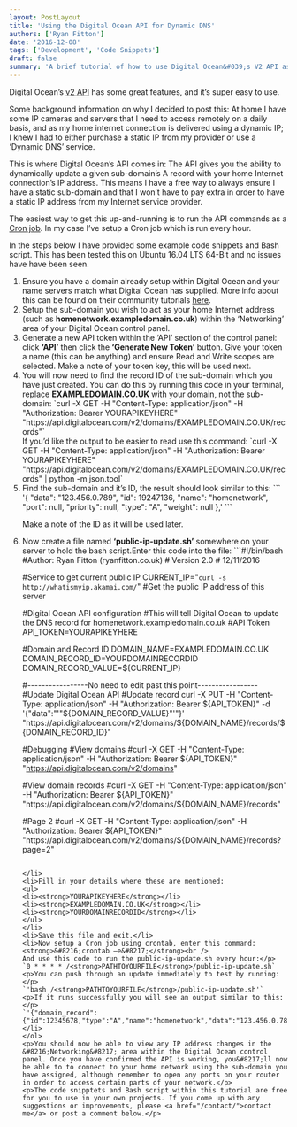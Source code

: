 ```yaml
---
layout: PostLayout
title: 'Using the Digital Ocean API for Dynamic DNS'
authors: ['Ryan Fitton']
date: '2016-12-08'
tags: ['Development', 'Code Snippets']
draft: false
summary: 'A brief tutorial of how to use Digital Ocean&#039;s V2 API as a free Dynamic DNS service. Use a sub-domain to provide a static point for connecting into your home or business.'
---
```


<p>Digital Ocean&#8217;s <a href="https://developers.digitalocean.com/">v2 API</a> has some great features, and it&#8217;s super easy to use.</p>
<p>Some background information on why I decided to post this: At home I have some IP cameras and servers that I need to access remotely on a daily basis, and as my home internet connection is delivered using a dynamic IP; I knew I had to either purchase a static IP from my provider or use a &#8216;Dynamic DNS&#8217; service.</p>
<p>This is where Digital Ocean&#8217;s API comes in: The API gives you the ability to dynamically update a given sub-domain&#8217;s A record with your home Internet connection&#8217;s IP address. This means I have a free way to always ensure I have a static sub-domain and that I won&#8217;t have to pay extra in order to have a static IP address from my Internet service provider.</p>
<p>The easiest way to get this up-and-running is to run the API commands as a <a href="https://www.digitalocean.com/community/tutorials/how-to-use-cron-to-automate-tasks-on-a-vps">Cron job</a>. In my case I&#8217;ve setup a Cron job which is run every hour.</p>
<p>In the steps below I have provided some example code snippets and Bash script. This has been tested this on Ubuntu 16.04 LTS 64-Bit and no issues have have been seen.</p>
<ol>
<li>Ensure you have a domain already setup within Digital Ocean and your name servers match what Digital Ocean has supplied. More info about this can be found on their community tutorials <a href="https://www.digitalocean.com/community/tutorials/how-to-set-up-a-host-name-with-digitalocean">here</a>.</li>
<li>Setup the sub-domain you wish to act as your home Internet address (such as <strong>homenetwork.exampledomain.co.uk</strong>) within the &#8216;Networking&#8217; area of your Digital Ocean control panel.</li>
<li>Generate a new API token within the &#8216;API&#8217; section of the control panel: click <strong>&#8216;API&#8217;</strong> then click the <strong>&#8216;Generate New Token&#8217;</strong> button. Give your token a name (this can be anything) and ensure Read and Write scopes are selected. Make a note of your token key, this will be used next.</li>
<li>You will now need to find the record ID of the sub-domain which you have just created. You can do this by running this code in your terminal, replace <strong>EXAMPLEDOMAIN.CO.UK</strong> with your domain, not the sub-domain:
`curl -X GET -H "Content-Type: application/json" -H "Authorization: Bearer YOURAPIKEYHERE" "https://api.digitalocean.com/v2/domains/EXAMPLEDOMAIN.CO.UK/records"`
<br>If you&#8217;d like the output to be easier to read use this command:
`curl -X GET -H "Content-Type: application/json" -H "Authorization: Bearer YOURAPIKEYHERE" "https://api.digitalocean.com/v2/domains/EXAMPLEDOMAIN.CO.UK/records" | python -m json.tool`
</li>
<li>Find the sub-domain and it&#8217;s ID, the result should look similar to this:
```
'{
"data": "123.456.0.789",
"id": 19247136,
"name": "homenetwork",
"port": null,
"priority": null,
"type": "A",
"weight": null
},'
```
<p>Make a note of the ID as it will be used later.</li>
<li>Now create a file named <strong>&#8216;public-ip-update.sh&#8217;</strong> somewhere on your server to hold the bash script.Enter this code into the file:
```#!/bin/bash
#Author: Ryan Fitton (ryanfitton.co.uk)
# Version 2.0
# 12/11/2016

#Service to get current public IP
CURRENT_IP="`curl -s http://whatismyip.akamai.com/`" #Get the public IP address of this server

#Digital Ocean API configuration
#This will tell Digital Ocean to update the DNS record for homenetwork.exampledomain.co.uk
#API Token
API_TOKEN=YOURAPIKEYHERE

#Domain and Record ID
DOMAIN_NAME=EXAMPLEDOMAIN.CO.UK
DOMAIN_RECORD_ID=YOURDOMAINRECORDID
DOMAIN_RECORD_VALUE=${CURRENT_IP}

#-----------------No need to edit past this point-----------------
#Update Digital Ocean API
#Update record
curl -X PUT -H "Content-Type: application/json" -H "Authorization: Bearer ${API_TOKEN}" -d '{"data":"'"${DOMAIN_RECORD_VALUE}"'"}' "https://api.digitalocean.com/v2/domains/${DOMAIN_NAME}/records/${DOMAIN_RECORD_ID}"

#Debugging
#View domains
#curl -X GET -H "Content-Type: application/json" -H "Authorization: Bearer ${API_TOKEN}" "https://api.digitalocean.com/v2/domains"

#View domain records
#curl -X GET -H "Content-Type: application/json" -H "Authorization: Bearer ${API_TOKEN}" "https://api.digitalocean.com/v2/domains/${DOMAIN_NAME}/records"

#Page 2
#curl -X GET -H "Content-Type: application/json" -H "Authorization: Bearer ${API_TOKEN}" "https://api.digitalocean.com/v2/domains/${DOMAIN_NAME}/records?page=2"

```

</li>
<li>Fill in your details where these are mentioned:
<ul>
<li><strong>YOURAPIKEYHERE</strong></li>
<li><strong>EXAMPLEDOMAIN.CO.UK</strong></li>
<li><strong>YOURDOMAINRECORDID</strong></li>
</ul>
</li>
<li>Save this file and exit.</li>
<li>Now setup a Cron job using crontab, enter this command: <strong>&#8216;crontab –e&#8217;</strong><br />
And use this code to run the public-ip-update.sh every hour:</p>
`0 * * * * /<strong>PATHTOYOURFILE</strong>/public-ip-update.sh`
<p>You can push through an update immediately to test by running:</p>
`'bash /<strong>PATHTOYOURFILE</strong>/public-ip-update.sh'`
<p>If it runs successfully you will see an output similar to this:</p>
`'{"domain_record":{"id":12345678,"type":"A","name":"homenetwork","data":"123.456.0.789","priority":null,"port":null,"weight":null}}'`
</li>
</ol>
<p>You should now be able to view any IP address changes in the &#8216;Networking&#8217; area within the Digital Ocean control panel. Once you have confirmed the API is working, you&#8217;ll now be able to to connect to your home network using the sub-domain you have assigned, although remember to open any ports on your router in order to access certain parts of your network.</p>
<p>The code snipptets and Bash script within this tutorial are free for you to use in your own projects. If you come up with any suggestions or improvements, please <a href="/contact/">contact me</a> or post a comment below.</p>
```
